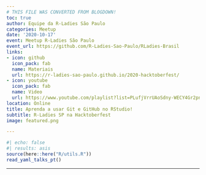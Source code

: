 ```yaml
---
# THIS FILE WAS CONVERTED FROM BLOGDOWN!
toc: true
author: Equipe da R-Ladies São Paulo
categories: Meetup
date: '2020-10-17'
event: Meetup R-Ladies São Paulo
event_url: https://github.com/R-Ladies-Sao-Paulo/RLadies-Brasil
links:
- icon: github
  icon_pack: fab
  name: Materiais
  url: https://r-ladies-sao-paulo.github.io/2020-hacktoberfest/
- icon: youtube
  icon_pack: fab
  name: Video
  url: https://www.youtube.com/playlist?list=PLufjVrrUAoSdny-WECY4Gr2pn5OQGG_FN
location: Online
title: Aprenda a usar Git e GitHub no RStudio!
subtitle: R-Ladies SP na Hacktoberfest
image: featured.png

---
```


```r
#| echo: false
#| results: asis
source(here::here("R/utils.R"))
read_yaml_talks_pt()
```


---

